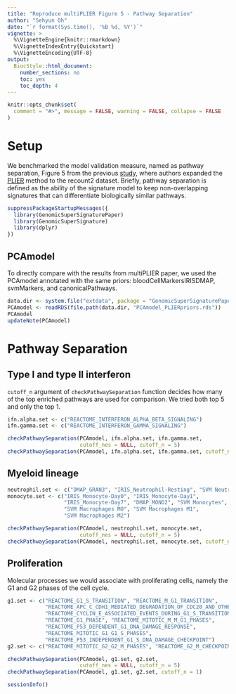 ```yaml
---
title: "Reproduce multiPLIER Figure 5 - Pathway Separation"
author: "Sehyun Oh"
date: "`r format(Sys.time(), '%B %d, %Y')`"
vignette: >
  %\VignetteEngine{knitr::rmarkdown}
  %\VignetteIndexEntry{Quickstart}
  %\VignetteEncoding{UTF-8}
output:
  BiocStyle::html_document:
    number_sections: no
    toc: yes
    toc_depth: 4
---
```


```r
knitr::opts_chunk$set(
  comment = "#>", message = FALSE, warning = FALSE, collapse = FALSE
)
```

# Setup
We benchmarked the model validation measure, named as pathway separation, Figure 5 from the 
previous [study](https://www.sciencedirect.com/science/article/pii/S240547121930119X?via%3Dihub), 
where authors expanded the [PLIER](https://www.nature.com/articles/s41592-019-0456-1) 
method to the recount2 dataset. Briefly, pathway separation is defined as the ability 
of the signature model to keep non-overlapping signatures that can differentiate 
biologically similar pathways. 

```r
suppressPackageStartupMessages({
  library(GenomicSuperSignaturePaper)
  library(GenomicSuperSignature)
  library(dplyr)
})
```


## PCAmodel
To directly compare with the results from multiPLIER paper, we used the PCAmodel
annotated with the same priors: bloodCellMarkersIRISDMAP, svmMarkers, and canonicalPathways.

```r
data.dir <- system.file("extdata", package = "GenomicSuperSignaturePaper")
PCAmodel <- readRDS(file.path(data.dir, "PCAmodel_PLIERpriors.rds"))
PCAmodel
updateNote(PCAmodel)
```



# Pathway Separation
## Type I and type II interferon
`cutoff_n` argument of `checkPathwaySeparation` function decides how many of the 
top enriched pathways are used for comparison. We tried both top 5 and only the 
top 1. 

```r
ifn.alpha.set <- c("REACTOME_INTERFERON_ALPHA_BETA_SIGNALING")
ifn.gamma.set <- c("REACTOME_INTERFERON_GAMMA_SIGNALING")

checkPathwaySeparation(PCAmodel, ifn.alpha.set, ifn.gamma.set, 
                       cutoff_nes = NULL, cutoff_n = 5)
checkPathwaySeparation(PCAmodel, ifn.alpha.set, ifn.gamma.set, cutoff_n = 1)
```


## Myeloid lineage

```r
neutrophil.set <- c("DMAP_GRAN3", "IRIS_Neutrophil-Resting", "SVM Neutrophils")
monocyte.set <- c("IRIS_Monocyte-Day0", "IRIS_Monocyte-Day1", 
                  "IRIS_Monocyte-Day7", "DMAP_MONO2", "SVM Monocytes",
                  "SVM Macrophages M0", "SVM Macrophages M1", 
                  "SVM Macrophages M2")

checkPathwaySeparation(PCAmodel, neutrophil.set, monocyte.set, 
                       cutoff_nes = NULL, cutoff_n = 5) 
checkPathwaySeparation(PCAmodel, neutrophil.set, monocyte.set, cutoff_n = 1)
```


## Proliferation
Molecular processes we would associate with proliferating cells, namely the
G1 and G2 phases of the cell cycle.

```r
g1.set <- c("REACTOME_G1_S_TRANSITION", "REACTOME_M_G1_TRANSITION",
            "REACTOME_APC_C_CDH1_MEDIATED_DEGRADATION_OF_CDC20_AND_OTHER_APC_C_CDH1_TARGETED_PROTEINS_IN_LATE_MITOSIS_EARLY_G1", 
            "REACTOME_CYCLIN_E_ASSOCIATED_EVENTS_DURING_G1_S_TRANSITION_", 
            "REACTOME_G1_PHASE", "REACTOME_MITOTIC_M_M_G1_PHASES",
            "REACTOME_P53_DEPENDENT_G1_DNA_DAMAGE_RESPONSE", 
            "REACTOME_MITOTIC_G1_G1_S_PHASES", 
            "REACTOME_P53_INDEPENDENT_G1_S_DNA_DAMAGE_CHECKPOINT")
g2.set <- c("REACTOME_MITOTIC_G2_G2_M_PHASES", "REACTOME_G2_M_CHECKPOINTS")

checkPathwaySeparation(PCAmodel, g1.set, g2.set, 
                       cutoff_nes = NULL, cutoff_n = 5) 
checkPathwaySeparation(PCAmodel, g1.set, g2.set, cutoff_n = 1)
```

```r
sessionInfo()
```
